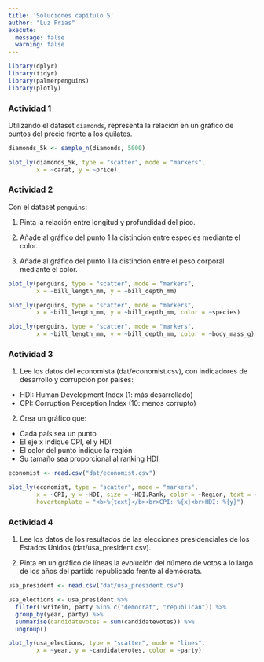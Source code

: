 ```yaml
---
title: 'Soluciones capítulo 5'
author: "Luz Frias"
execute:
  message: false
  warning: false
---
```


```r
library(dplyr)
library(tidyr)
library(palmerpenguins)
library(plotly)
```


### Actividad 1

Utilizando el dataset `diamonds`, representa la relación en un gráfico de puntos del precio frente a los quilates.

```r
diamonds_5k <- sample_n(diamonds, 5000)

plot_ly(diamonds_5k, type = "scatter", mode = "markers",
        x = ~carat, y = ~price)
```

### Actividad 2

Con el dataset `penguins`:

1. Pinta la relación entre longitud y profundidad del pico.

2. Añade al gráfico del punto 1 la distinción entre especies mediante el color.

3. Añade al gráfico del punto 1 la distinción entre el peso corporal mediante el color.

```r
plot_ly(penguins, type = "scatter", mode = "markers",
        x = ~bill_length_mm, y = ~bill_depth_mm)
```

```r
plot_ly(penguins, type = "scatter", mode = "markers",
        x = ~bill_length_mm, y = ~bill_depth_mm, color = ~species)
```

```r
plot_ly(penguins, type = "scatter", mode = "markers",
        x = ~bill_length_mm, y = ~bill_depth_mm, color = ~body_mass_g)
```

### Actividad 3

1. Lee los datos del economista (dat/economist.csv), con indicadores de desarrollo y corrupción por países:

* HDI: Human Development Index (1: más desarrollado)
* CPI: Corruption Perception Index (10: menos corrupto)

2. Crea un gráfico que:

* Cada país sea un punto
* El eje x indique CPI, el y HDI
* El color del punto indique la región
* Su tamaño sea proporcional al ranking HDI

```r
economist <- read.csv("dat/economist.csv")

plot_ly(economist, type = "scatter", mode = "markers",
        x = ~CPI, y = ~HDI, size = ~HDI.Rank, color = ~Region, text = ~Country,
        hovertemplate = "<b>%{text}</b><br>CPI: %{x}<br>HDI: %{y}")
```

### Actividad 4

1. Lee los datos de los resultados de las elecciones presidenciales de los Estados Unidos (dat/usa_president.csv).

2. Pinta en un gráfico de líneas la evolución del número de votos a lo largo de los años del partido republicado frente al demócrata.

```r
usa_president <- read.csv("dat/usa_president.csv")

usa_elections <- usa_president %>%
  filter(!writein, party %in% c("democrat", "republican")) %>%
  group_by(year, party) %>%
  summarise(candidatevotes = sum(candidatevotes)) %>%
  ungroup()

plot_ly(usa_elections, type = "scatter", mode = "lines",
        x = ~year, y = ~candidatevotes, color = ~party)
```


